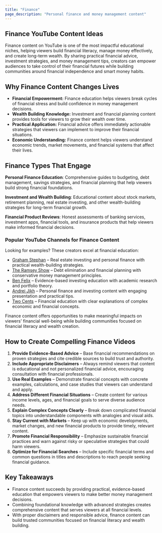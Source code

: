 ```yaml
---
title: "Finance"
page_description: "Personal finance and money management content"
---
```


## Finance YouTube Content Ideas

Finance content on YouTube is one of the most impactful educational niches, helping viewers build financial literacy, manage money effectively, and create long-term wealth. By sharing practical financial advice, investment strategies, and money management tips, creators can empower audiences to take control of their financial futures while building communities around financial independence and smart money habits.

## Why Finance Content Changes Lives

- **Financial Empowerment:** Finance education helps viewers break cycles of financial stress and build confidence in money management decisions.  
- **Wealth Building Knowledge:** Investment and financial planning content provides tools for viewers to grow their wealth over time.  
- **Practical Application:** Financial advice offers immediately actionable strategies that viewers can implement to improve their financial situations.  
- **Economic Understanding:** Finance content helps viewers understand economic trends, market movements, and financial systems that affect their lives.  

## Finance Types That Engage

**Personal Finance Education**: Comprehensive guides to budgeting, debt management, savings strategies, and financial planning that help viewers build strong financial foundations.

**Investment and Wealth Building**: Educational content about stock markets, retirement planning, real estate investing, and other wealth-building strategies for long-term financial growth.

**Financial Product Reviews**: Honest assessments of banking services, investment apps, financial tools, and insurance products that help viewers make informed financial decisions.

### Popular YouTube Channels for Finance Content

Looking for examples? These creators excel at financial education:  
- [Graham Stephan](https://www.youtube.com/@GrahamStephan) – Real estate investing and personal finance with practical wealth-building strategies.  
- [The Ramsey Show](https://www.youtube.com/@TheRamseyShow) – Debt elimination and financial planning with conservative money management principles.  
- [Ben Felix](https://www.youtube.com/@BenFelixCSI) – Evidence-based investing education with academic research and portfolio theory.  
- [Andrei Jikh](https://www.youtube.com/@AndreiJikh) – Personal finance and investing content with engaging presentation and practical tips.  
- [Two Cents](https://www.youtube.com/@TwoCentsPBS) – Financial education with clear explanations of complex economic and financial concepts.  

Finance content offers opportunities to make meaningful impacts on viewers' financial well-being while building communities focused on financial literacy and wealth creation.

## How to Create Compelling Finance Videos

1. **Provide Evidence-Based Advice** – Base financial recommendations on proven strategies and cite credible sources to build trust and authority.  
2. **Include Appropriate Disclaimers** – Always remind viewers that content is educational and not personalized financial advice, encouraging consultation with financial professionals.  
3. **Use Real Examples** – Demonstrate financial concepts with concrete examples, calculations, and case studies that viewers can understand and apply.  
4. **Address Different Financial Situations** – Create content for various income levels, ages, and financial goals to serve diverse audience needs.  
5. **Explain Complex Concepts Clearly** – Break down complicated financial topics into understandable components with analogies and visual aids.  
6. **Stay Current with Markets** – Keep up with economic developments, market changes, and new financial products to provide timely, relevant content.  
7. **Promote Financial Responsibility** – Emphasize sustainable financial practices and warn against risky or speculative strategies that could harm viewers.  
8. **Optimize for Financial Searches** – Include specific financial terms and common questions in titles and descriptions to reach people seeking financial guidance.  

## Key Takeaways

- Finance content succeeds by providing practical, evidence-based education that empowers viewers to make better money management decisions.  
- Combining foundational knowledge with advanced strategies creates comprehensive content that serves viewers at all financial levels.  
- With proper disclaimers and responsible advice, finance content can build trusted communities focused on financial literacy and wealth building.
